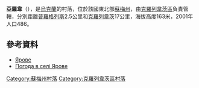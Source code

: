 {{coord|51|31|14|N|33|34|1|E|scale:100000_region:UA|display=title}}

'''亞羅韋'''（{{lang-uk|Ярове}}），是[[烏克蘭|烏克蘭]]的村落，位於該國東北部[[蘇梅州|蘇梅州]]，由[[克羅列韋茨區|克羅列韋茨區]]負責管轄，分別距離[[普羅格列斯_(克羅列韋茨區)|普羅格列斯]]2.5公里和[[克羅列韋茨|克羅列韋茨]]17公里，海拔高度163米，2001年人口486。

==參考資料==
*[http://w1.c1.rada.gov.ua/pls/z7502/A005?rdat1=02.02.2010&rf7571=42513 Ярове]{{dead link|date=2017年11月 |bot=InternetArchiveBot |fix-attempted=yes }}
* [http://weather.in.ua/ua/symskaja/29638 Погода в селі Ярове] {{Wayback|url=http://weather.in.ua/ua/symskaja/29638 |date=20160305194947 }}

{{DEFAULTSORT:Ярове}}
[[Category:蘇梅州村落|Category:蘇梅州村落]]
[[Category:克羅列韋茨區村落|Category:克羅列韋茨區村落]]


{{Sumy-geo-stub}}